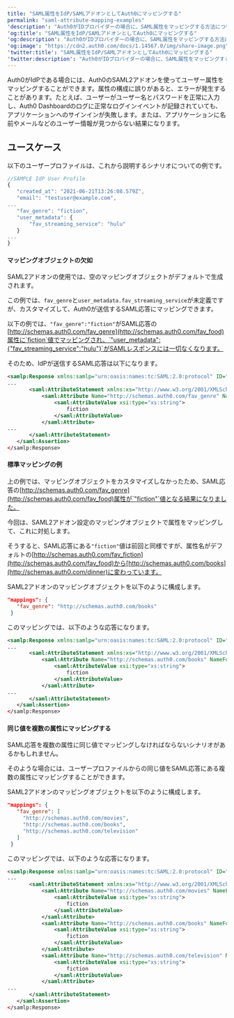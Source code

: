 ```yaml
---
title: "SAML属性をIdP/SAMLアドオンとしてAuth0にマッピングする"
permalink: "saml-attribute-mapping-examples"
'description': "Auth0がIDプロバイダーの場合に、SAML属性をマッピングする方法について説明します。"
'og:title': "SAML属性をIdP/SAMLアドオンとしてAuth0にマッピングする"
'og:description': "Auth0がIDプロバイダーの場合に、SAML属性をマッピングする方法について説明します。"
'og:image': "https://cdn2.auth0.com/docs/1.14567.0/img/share-image.png"
'twitter:title': "SAML属性をIdP/SAMLアドオンとしてAuth0にマッピングする"
'twitter:description': "Auth0がIDプロバイダーの場合に、SAML属性をマッピングする方法について説明します。"
---
```


Auth0が<Tooltip data-tooltip-id="react-containers-DefinitionTooltip-2" href="/docs/ja-jp/glossary?term=idp" tip="IDプロバイダー（IdP）: デジタルIDを保存および管理するサービス。" cta="用語集の表示">IdP</Tooltip>である場合には、Auth0のSAML2アドオンを使ってユーザー属性をマッピングすることができます。属性の構成に誤りがあると、エラーが発生することがあります。たとえば、ユーザーがユーザー名とパスワードを正常に入力し、<Tooltip data-tooltip-id="react-containers-DefinitionTooltip-0" href="/docs/ja-jp/glossary?term=auth0-dashboard" tip="Auth0 Dashboard: サービスを構成するためのAuth0の主製品。" cta="用語集の表示">Auth0 Dashboard</Tooltip>のログに正常なログインイベントが記録されていても、アプリケーションへのサインインが失敗します。または、アプリケーションに名前やメールなどのユーザー情報が見つからない結果になります。

## ユースケース

以下のユーザープロファイルは、これから説明するシナリオについての例です。

```javascript lines
//SAMPLE IdP User Profile
{
   "created_at": "2021-06-21T13:26:08.579Z",
   "email": "testuser@example.com",
...
   "fav_genre": "fiction",
   "user_metadata": {
       "fav_streaming_service": "hulu"
   }
...
}
```

#### マッピングオブジェクトの欠如

SAML2アドオンの使用では、空のマッピングオブジェクトがデフォルトで生成されます。

この例では、`fav_genre`と`user_metadata.fav_streaming_service`が未定義ですが、カスタマイズして、Auth0が送信する<Tooltip data-tooltip-id="react-containers-DefinitionTooltip-1" href="/docs/ja-jp/glossary?term=security-assertion-markup-language" tip="Security Assertion Markup Language（SAML）: パスワードなしに二者間で認証情報を交換できる標準化プロトコル。" cta="用語集の表示">SAML</Tooltip>応答にマッピングできます。

以下の例では、`"fav_genre":"fiction"`がSAML応答の[http://schemas.auth0.com/fav_genre](http://schemas.auth0.com/fav_food)属性に`fiction`値でマッピングされ、`"user_metadata":{"fav_streaming_service":"hulu"}`がSAMLレスポンスには一切なくなります。

そのため、IdPが送信するSAML応答は以下になります。

```xml lines
<samlp:Response xmlns:samlp="urn:oasis:names:tc:SAML:2.0:protocol" ID="_e30cb5f29249a82846eb" InResponseTo="_e33996d83f953ce46225185b3a1c0ad8" Version="2.0" IssueInstant="2021-11-03T21:34:42.493Z" Destination="https://example-dev-tenant.us.auth0.com/login/callback">
...
       <saml:AttributeStatement xmlns:xs="http://www.w3.org/2001/XMLSchema" xmlns:xsi="http://www.w3.org/2001/XMLSchema-instance">
           <saml:Attribute Name="http://schemas.auth0.com/fav_genre" NameFormat="urn:oasis:names:tc:SAML:2.0:attrname-format:uri">
               <saml:AttributeValue xsi:type="xs:string">
                   fiction
               </saml:AttributeValue>
           </saml:Attribute>
...
       </saml:AttributeStatement>
   </saml:Assertion>
</samlp:Response>
```

#### 標準マッピングの例

上の例では、マッピングオブジェクトをカスタマイズしなかったため、SAML応答の[http://schemas.auth0.com/fav_genre](http://schemas.auth0.com/fav_food)属性が`"fiction"`値となる結果になりました。

今回は、SAML2アドオン設定のマッピングオブジェクトで属性をマッピングして、これに対処します。

そうすると、SAML応答にある`"fiction"`値は前回と同様ですが、属性名がデフォルトの[http://schemas.auth0.com/fav_fiction](http://schemas.auth0.com/fav_food)から[http://schemas.auth0.com/books](http://schemas.auth0.com/dinner)に変わっています。

SAML2アドオンのマッピングオブジェクトを以下のように構成します。

```json lines
"mappings": {
   "fav_genre": "http://schemas.auth0.com/books"
 }
```

このマッピングでは、以下のような応答になります。

```xml lines
<samlp:Response xmlns:samlp="urn:oasis:names:tc:SAML:2.0:protocol" ID="_e30cb5f29249a82846eb" InResponseTo="_e33996d83f953ce46225185b3a1c0ad8" Version="2.0" IssueInstant="2021-11-03T21:34:42.493Z" Destination="https://example-dev-tenant.us.auth0.com/login/callback">
...
       <saml:AttributeStatement xmlns:xs="http://www.w3.org/2001/XMLSchema" xmlns:xsi="http://www.w3.org/2001/XMLSchema-instance">
           <saml:Attribute Name="http://schemas.auth0.com/books" NameFormat="urn:oasis:names:tc:SAML:2.0:attrname-format:uri">
               <saml:AttributeValue xsi:type="xs:string">
                   fiction
               </saml:AttributeValue>
           </saml:Attribute>
...
       </saml:AttributeStatement>
   </saml:Assertion>
</samlp:Response>
```

#### 同じ値を複数の属性にマッピングする

SAML応答を複数の属性に同じ値でマッピングしなければならないシナリオがあるかもしれません。

そのような場合には、ユーザープロファイルからの同じ値をSAML応答にある複数の属性にマッピングすることができます。

SAML2アドオンのマッピングオブジェクトを以下のように構成します。

```json lines
"mappings": {
   "fav_genre": [
     "http://schemas.auth0.com/movies",
     "http://schemas.auth0.com/books",
     "http://schemas.auth0.com/television"
   ]
 }
```

このマッピングでは、以下のような応答になります。

```xml lines
<samlp:Response xmlns:samlp="urn:oasis:names:tc:SAML:2.0:protocol" ID="_e30cb5f29249a82846eb" InResponseTo="_e33996d83f953ce46225185b3a1c0ad8" Version="2.0" IssueInstant="2021-11-03T21:34:42.493Z" Destination="https://example-dev-tenant.us.auth0.com/login/callback">
...
       <saml:AttributeStatement xmlns:xs="http://www.w3.org/2001/XMLSchema" xmlns:xsi="http://www.w3.org/2001/XMLSchema-instance">
           <saml:Attribute Name="http://schemas.auth0.com/movies" NameFormat="urn:oasis:names:tc:SAML:2.0:attrname-format:uri">
               <saml:AttributeValue xsi:type="xs:string">
                   fiction
               </saml:AttributeValue>
           </saml:Attribute>
           <saml:Attribute Name="http://schemas.auth0.com/books" NameFormat="urn:oasis:names:tc:SAML:2.0:attrname-format:uri">
               <saml:AttributeValue xsi:type="xs:string">
                   fiction
               </saml:AttributeValue>
           </saml:Attribute>
           <saml:Attribute Name="http://schemas.auth0.com/television" NameFormat="urn:oasis:names:tc:SAML:2.0:attrname-format:uri">
               <saml:AttributeValue xsi:type="xs:string">
                   fiction
               </saml:AttributeValue>
           </saml:Attribute>
...
       </saml:AttributeStatement>
   </saml:Assertion>
</samlp:Response>
```

